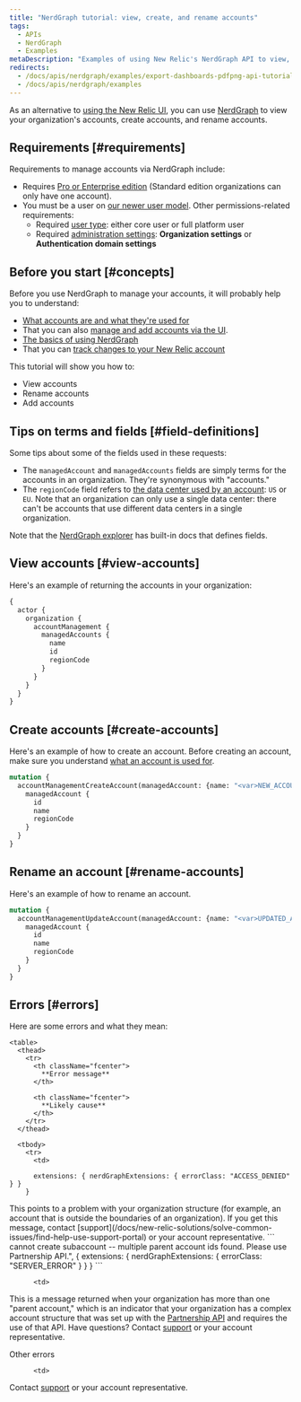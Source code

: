 ```yaml
---
title: "NerdGraph tutorial: view, create, and rename accounts"
tags:
  - APIs
  - NerdGraph
  - Examples
metaDescription: "Examples of using New Relic's NerdGraph API to view, create, and rename accounts." 
redirects:
  - /docs/apis/nerdgraph/examples/export-dashboards-pdfpng-api-tutorial
  - /docs/apis/nerdgraph/examples
---
```


As an alternative to [using the New Relic UI](/docs/accounts/accounts-billing/account-structure/add-accounts), you can use [NerdGraph](/docs/apis/nerdgraph/get-started/introduction-new-relic-nerdgraph) to view your organization's accounts, create accounts, and rename accounts. 

## Requirements [#requirements]

Requirements to manage accounts via NerdGraph include: 
* Requires [Pro or Enterprise edition](https://newrelic.com/pricing) (Standard edition organizations can only have one account). 
* You must be a user on [our newer user model](/docs/accounts/original-accounts-billing/original-users-roles/overview-user-models#determine-user-model). Other permissions-related requirements: 
  * Required [user type](/docs/accounts/accounts-billing/new-relic-one-user-management/user-type): either core user or full platform user 
  * Required [administration settings](/docs/accounts/accounts-billing/new-relic-one-user-management/user-management-concepts#roles): **Organization settings** or **Authentication domain settings**

## Before you start [#concepts]

Before you use NerdGraph to manage your accounts, it will probably help you to understand:

* [What accounts are and what they're used for](/docs/accounts/accounts-billing/account-structure/new-relic-account-structure)
* That you can also [manage and add accounts via the UI](/content/docs/accounts/accounts-billing/account-structure/add-accounts). 
* [The basics of using NerdGraph](/docs/apis/nerdgraph/get-started/introduction-new-relic-nerdgraph)
* That you can [track changes to your New Relic account](/docs/data-apis/understand-data/event-data/query-account-audit-logs-nrauditevent)  

This tutorial will show you how to: 

* View accounts 
* Rename accounts
* Add accounts

## Tips on terms and fields [#field-definitions]

Some tips about some of the fields used in these requests: 
* The `managedAccount` and `managedAccounts` fields are simply terms for the accounts in an organization. They're synonymous with "accounts."
* The `regionCode` field refers to [the data center used by an account](/docs/accounts/accounts-billing/account-setup/choose-your-data-center): `US` or `EU`. Note that an organization can only use a single data center: there can't be accounts that use different data centers in a single organization. 

Note that the [NerdGraph explorer](/docs/apis/nerdgraph/get-started/introduction-new-relic-nerdgraph/#explorer) has built-in docs that defines fields.

## View accounts [#view-accounts]

Here's an example of returning the accounts in your organization: 

```graphql
{
  actor {
    organization {
      accountManagement {
        managedAccounts {
          name
          id
          regionCode
        }
      }
    }
  }
}
```

## Create accounts [#create-accounts]

Here's an example of how to create an account. Before creating an account, make sure you understand [what an account is used for](/docs/accounts/accounts-billing/account-structure/new-relic-account-structure). 

```graphql
mutation {
  accountManagementCreateAccount(managedAccount: {name: "<var>NEW_ACCOUNT_NAME</var>"}) {
    managedAccount {
      id
      name
      regionCode
    }
  }
}
```

## Rename an account [#rename-accounts]

Here's an example of how to rename an account. 

```graphql
mutation {
  accountManagementUpdateAccount(managedAccount: {name: "<var>UPDATED_ACCOUNT_NAME</var>", id: <var>101010101</var>}) {
    managedAccount {
      id
      name
      regionCode
    }
  }
}
```

## Errors [#errors]

Here are some errors and what they mean: 

    <table>
      <thead>
        <tr>
          <th className="fcenter">
            **Error message**
          </th>

          <th className="fcenter">
            **Likely cause**
          </th>
        </tr>
      </thead>

      <tbody>
        <tr>
          <td>
```"unauthorized", {
      extensions: { nerdGraphExtensions: { errorClass: "ACCESS_DENIED" } }
    }
```
</td>

<td>
This points to a problem with your organization structure (for example, an account that is outside the boundaries of an organization). If you get this message, contact [support](/docs/new-relic-solutions/solve-common-issues/find-help-use-support-portal) or your account representative. 
</td>
</tr>

<tr>
 <td>
```
cannot create subaccount -- multiple parent account ids found. Please use Partnership API.", {
        extensions: { nerdGraphExtensions: { errorClass: "SERVER_ERROR" } }
      }
```
          </td>

          <td>
This is a message returned when your organization has more than one "parent account," which is an indicator that your organization has a complex account structure that was set up with the [Partnership API](/docs/new-relic-partnerships/partner-integration-guide/partner-account-maintenance/partner-api) and requires the use of that API. Have questions? Contact [support](/docs/new-relic-solutions/solve-common-issues/find-help-use-support-portal) or your account representative. 
</td>
        </tr>
        
<tr>
 <td>
Other errors
          </td>

          <td>
Contact [support](/docs/new-relic-solutions/solve-common-issues/find-help-use-support-portal) or your account representative. 
</td>
        </tr>        
</tbody>
</table>


